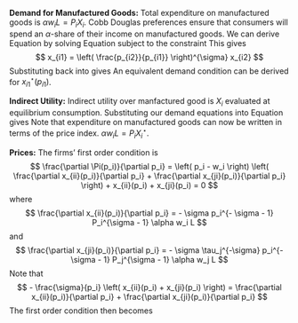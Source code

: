 
**Demand for Manufactured Goods:** Total expenditure on manufactured goods is $\alpha w_i L = P_i X_i$. Cobb Douglas preferences ensure that consumers will spend an $\alpha$-share of their income on manufactured goods. We can derive Equation \ref{eq:demand} by solving Equation \ref{eq:CES} subject to the constraint
\begin{equation} \label{eq:CESconstraint}
p_{i1} x_{i1} + p_{i2} x_{i2} \leq \alpha w_i L
\end{equation} 
This gives
$$
x_{i1} = \left( \frac{p_{i2}}{p_{i1}} \right)^{\sigma} x_{i2}
$$
Substituting back into \ref{eq:CESconstraint} gives
\begin{align*}
n p_{i1} \left( \frac{p_{i2}}{p_{i1}} \right)^{\sigma} x_{i2} + n p_{i2} x_{i2} &= \alpha w_i L \\
n p{i1}^{1-\sigma} p_{i2}^{\sigma} x_{i2} + n p_{i2} x_{i2} & = \alpha w_i L \\
x_{i2} p_{i2}^{\sigma} \left( n p_{i1}^{1-\sigma} + n p_{i2}^{1-\sigma} \right) &= \alpha w_i L \\
x_{i2} p_{i2}^{\sigma} P_i^{1 - \sigma} &= \alpha w_i L \\
x_{i2}^\star(p_{i2}) &= p_{i2}^{-\sigma} P_i^{\sigma - 1} \alpha w_i L
\end{align*}
An equivalent demand condition can be derived for $x_{i1}^\star(p_{i1})$.

**Indirect Utility:** Indirect utility over manfactured good is $X_i$ evaluated at equilibrium consumption. Substituting our demand equations \ref{eq:demand} into Equation \ref{eq:CES} gives
\begin{align*}
V_i^x(P_i) = X_i^\star &= \left( n \left( p_{i1}^{-\sigma} P_i^{\sigma - 1} \alpha w_i L \right)^{\frac{\sigma - 1}{\sigma}} + n \left( p_{i2}^{-\sigma} P_i^{\sigma - 1} \alpha w_i L \right)^{\frac{\sigma - 1}{\sigma}} \right)^{\frac{\sigma}{\sigma - 1}} \\
&= \left( \left( \alpha w_i L P_i^{\sigma - 1} \right)^{\frac{\sigma - 1}{\sigma}} \left( n \left( p_{i1}^{-\sigma} \right)^{\frac{\sigma - 1}{\sigma}} + n \left( p_{i2}^{-\sigma} \right)^{\frac{\sigma - 1}{\sigma}} \right) \right)^{\frac{\sigma}{\sigma - 1}} \\
&= \alpha w_i L P_i^{\sigma - 1} \left( n p_{i1}^{1 - \sigma} + n p_{i2}^{1 - \sigma} \right)^{\frac{\sigma} \sigma - 1} \\
&= \alpha w_i L P_i^{\sigma - 1} P_i^{-\sigma} \\
&= \frac{\alpha w_i L}{P_i}
\end{align*}
Note that expenditure on manufactured goods can now be written in terms of the price index. $\alpha w_i L = P_i X_i^\star$. 

**Prices:** The firms' first order condition is
$$
\frac{\partial \Pi(p_i)}{\partial p_i} = \left( p_i - w_i \right) \left( \frac{\partial x_{ii}(p_i)}{\partial p_i} + \frac{\partial x_{ji}(p_i)}{\partial p_i} \right) + x_{ii}(p_i) + x_{ji}(p_i) = 0
$$
where
$$
\frac{\partial x_{ii}(p_i)}{\partial p_i} = - \sigma p_i^{- \sigma - 1} P_i^{\sigma - 1} \alpha w_i L
$$
and
$$
\frac{\partial x_{ji}(p_i)}{\partial p_i} = - \sigma \tau_j^{-\sigma} p_i^{- \sigma - 1} P_j^{\sigma - 1} \alpha w_j L
$$
Note that 
$$
- \frac{\sigma}{p_i} \left( x_{ii}(p_i) + x_{ji}(p_i) \right) = \frac{\partial x_{ii}(p_i)}{\partial p_i} + \frac{\partial x_{ji}(p_i)}{\partial p_i}
$$
The first order condition then becomes
\begin{align*}
\sigma \frac{w_i}{p_i} \left( x_{ii}(p_i) + x_{ji}(p_i) \right) - \sigma \left( x_{ii}(p_i) + x_{ji}(p_i) \right) + \left( x_{ii}(p_i) + x_{ji}(p_i) \right) &= 0 \\
\sigma \frac{w_i}{p_i} - \sigma + 1 &= 0 \\
p_i^\star &= \frac{\sigma}{\sigma - 1} w_i
\end{align*}